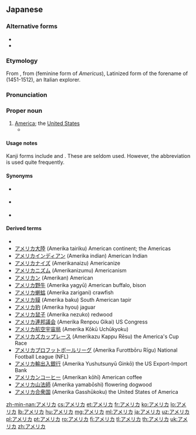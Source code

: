 ==Japanese==
{{wikipedia|lang=ja}}

===Alternative forms===
* {{l|ja|亜米利加}}
* {{l|ja|亜墨利加}}

===Etymology===
From {{etyl|en|ja|sort=あめりか}} {{m|en|America}}, from {{etyl|la|ja|sort=あめりか}} {{m|la|America}} (feminine form of ''Americus''), Latinized form of the forename of {{w|Amerigo Vespucci}} (1451-1512), an Italian explorer.

===Pronunciation===
{{ja-pron|acc=0}}

===Proper noun===
{{ja-pos|proper|sort=あめりか}}

# [[America]]; the [[United States]]
#* {{quote-book|author={{w|Motohiro Katou}}|title={{w|Q.E.D. 証明終了|{{ruby|{{lang|ja|Q.E.D. [証](しょう)[明](めい)[終](しゅう)[了](りょう)}}}}|lang=ja}}|trans-title={{w|Q.E.D. (manga)|Q.E.D. Quod Erat Demonstrandum}}|location=Tokyo|publisher=Kodansha|date=September 16 1999|isbn=4-06-333696-4|volume=4|page=90|passage={{ja-usex|その度に'''アメリカ'''が出てって爆%弾%落とせってのか？|^その たび に '''^アメリカ''' が でてって ばく%だん% おとせって の か？|You think '''America''' should butt in and go drop some bombs every time?}}<br>{{ja-usex|当たり前さ‼それが〝世%界の警%察〞たる'''アメリカ'''の役%目だろ‼|^あたりまえさ‼ ^それ が 〝せ%かい の けい%さつ〞 たる '''^アメリカ''' の やく%め だろ‼|Well, duh!! '''America''' is the "world police" after all!!}}|chapter={{ruby|{{lang|ja|ヤコブの[階](たい)[段](だん)}}}}|trans-chapter=Jacob's Ladder|language=Japanese}}

====Usage notes====
Kanji forms include {{l|ja|亜米利加}} and {{l|ja|亜墨利加}}. These are seldom used. However, the abbreviation {{l|ja|米|tr=''Bei''}} is used quite frequently.

====Synonyms====
* {{sense|United States}} {{l|ja|米国|tr=[[べいこく]], [[Beikoku]]}}
* {{sense|The United States of America}} {{l|ja|アメリカ合衆国|tr=[[あめりかがっしゅうこく]], [[Amerika Gasshūkoku]]}}
* {{sense|US}} {{l|ja|米|tr=[[べい]], [[Bei#Japanese|Bei]]}} {{qualifier|abbreviation}}

====Derived terms====
* {{l|ja|アメリカ人|tr=[[Amerikajin]]||[[American]] [[person]]; American [[people]]}}
* [[アメリカ大陸]] (Amerika tairiku) American continent; the Americas
* [[アメリカインディアン]] (Amerika indian) American Indian
* [[アメリカナイズ]] (Amerikanaizu) Americanize
* [[アメリカニズム]] (Amerikanizumu) Americanism
* [[アメリカン]] (Amerikan) American
* [[アメリカ野牛]] (Amerika yagyū) American buffalo, bison
* [[アメリカ蝲蛄]] (Amerika zarigani) crawfish
* [[アメリカ貘]] (Amerika baku) South American tapir
* [[アメリカ豹]] (Amerika hyou) jaguar
* [[アメリカ鼠子]] (Amerika nezuko) redwood
* [[アメリカ連邦議会]] (Amerika Renpou Gikai) US Congress
* [[アメリカ航空宇宙局]] (Amerika Kōkū Uchūkyoku)
* [[アメリカズカップレース]] (Amerikazu Kappu Rēsu) the America's Cup Race
* [[アメリカプロフットボールリーグ]] (Amerika Furottbōru Rīgu) National Football League (NFL)
* [[アメリカ輸出入銀行]] (Amerika Yushutsunyū Ginkō) the US Export-Import Bank
* [[アメリカンコーヒー]] (Amerikan kōhī) American coffee
* [[アメリカ山法師]] (Amerika yamabōshi) flowering dogwood
* [[アメリカ合衆国]] (Amerika Gasshūkoku) the United States of America

{{catlangcode|ja|sort=あめりか|United States of America|Countries of North America}}

[[zh-min-nan:アメリカ]]
[[cs:アメリカ]]
[[et:アメリカ]]
[[fr:アメリカ]]
[[ko:アメリカ]]
[[lo:アメリカ]]
[[lb:アメリカ]]
[[hu:アメリカ]]
[[mg:アメリカ]]
[[ml:アメリカ]]
[[ja:アメリカ]]
[[uz:アメリカ]]
[[pl:アメリカ]]
[[pt:アメリカ]]
[[ro:アメリカ]]
[[fi:アメリカ]]
[[tl:アメリカ]]
[[th:アメリカ]]
[[uk:アメリカ]]
[[zh:アメリカ]]
